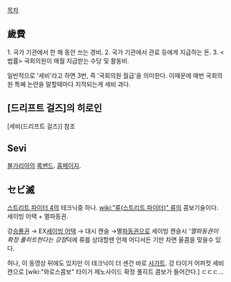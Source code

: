 [[목차]]
== 歲費 ==
1. 국가 기관에서 한 해 동안 쓰는 경비. 
2. 국가 기관에서 관료 등에게 지급하는 돈.
3. <법률> 국회의원이 매월 지급받는 수당 및 활동비.

일반적으로 '세비'라고 하면 3번, 즉 '국회의원 월급'을 의미한다. 이때문에 매번 국회의원 특혜 논란을 말할때마다 지적되는게 세비 과다. 
== [드리프트 걸즈]의 히로인 ==
[세비(드리프트 걸즈)] 참조
== Sevi ==
[[불가리아]]의 [[록밴드]]. [http://seviband.com/en 홈페이지].
== セビ滅 ==
{{{#!html
<iframe width="420" height="315" src="https://www.youtube.com/embed/lJPLa6w9Tjg" frameborder="0" allowfullscreen></iframe>
}}}

[[스트리트 파이터 4]]의 테크닉중 하나. [[wiki:"류(스트리트 파이터)" 류]]의 콤보기술이다. 세이빙 어택 + 멸파동권.

강[[승룡권]] → EX[[세이빙 어택]] → 대시 캔슬 →멸[[파동권]]으로 세이빙 캔슬시 '''멸파동권이 확정 풀히트한다는 강점''덕에 류를 상대할땐 언제 어디서든 기만 차면 울콤을 맞을수 있다.

허나, 이 동영상 뒤에도 있지만 이 테크닉이 더 센건 바로 [[사가트]]. 강 타이거 어퍼컷 세비캔으로 [wiki:"와로스콤보" 타이거 제노사이드 확정 풀히트 콤보가 들어간다.] ㄷㄷㄷ...
